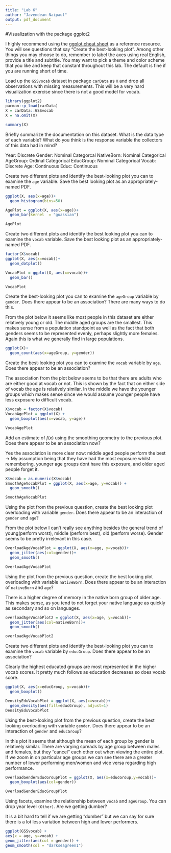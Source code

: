 ---
title: "Lab 6"
author: "Javendean Naipaul"
output: pdf_document
---

#Visualization with the package ggplot2

I highly recommend using the [ggplot cheat sheet](https://rstudio.com/wp-content/uploads/2015/03/ggplot2-cheatsheet.pdf) as a reference resource. You will see questions that say "Create the best-looking plot". Among other things you may choose to do, remember to label the axes using real English, provide a title and subtitle. You may want to pick a theme and color scheme that you like and keep that constant throughout this lab. The default is fine if you are running short of time.

Load up the `GSSvocab` dataset in package `carData` as `X` and drop all observations with missing measurements. This will be a very hard visualization exercise since there is not a good model for vocab.

```{r}
library(ggplot2)
pacman::p_load(carData)
X = carData::GSSvocab
X = na.omit(X)

summary(X)
```

Briefly summarize the documentation on this dataset. What is the data type of each variable? What do you think is the response variable the collectors of this data had in mind?

Year: Discrete 
Gender: Nominal Categorcal 
NativeBorn: Nominal Categorical 
AgeGroup: Ordinal Categorical
EducGroup: Nominal Categorical
Vocab: Discrete 
Age: Continuous 
Educ: Continuous

Create two different plots and identify the best-looking plot you can to examine the `age` variable. Save the best looking plot as an appropriately-named PDF.

```{r}
ggplot(X, aes(x=age))+
  geom_histogram(bins=50)

AgePlot = ggplot(X, aes(x=age))+
  geom_bar(kernel  = "guassian")

AgePlot
```

Create two different plots and identify the best looking plot you can to examine the `vocab` variable. Save the best looking plot as an appropriately-named PDF.

```{r}
factor(X$vocab)
ggplot(X, aes(x=vocab))+
  geom_dotplot()

VocabPlot = ggplot(X, aes(x=vocab))+
  geom_bar()

VocabPlot
```

Create the best-looking plot you can to examine the `ageGroup` variable by `gender`. Does there appear to be an association? There are many ways to do this.

From the plot below it seems like most people in this dataset are either relatively young or old. The middle aged groups are the smallest. This makes sense from a population standpoint as well as the fact that both genders seems to be represented evenly, perhaps slightly more females. Again this is what we generally find in large populations.

```{r}
ggplot(X)+
  geom_count(aes(x=ageGroup, y=gender))
```

Create the best-looking plot you can to examine the `vocab` variable by `age`. Does there appear to be an association?

The association from the plot below seems to be that there are adults who are either good at vocab or not. This is shown by the fact that on either side of vocab the age is relatively similar. In the middle we have the younger groups which makes sense since we would assume younger people have less exposure to difficult vocab.

```{r}
X$vocab = factor(X$vocab)
VocabAgePlot = ggplot(X) +
  geom_boxplot(aes(x=vocab, y=age))

VocabAgePlot
```

Add an estimate of $f(x)$ using the smoothing geometry to the previous plot. Does there appear to be an association now?

Yes the association is more clear now: middle aged people perform the best -> My assumption being that they have had the most exposure whilst remembering, younger age groups dont have this exposure, and older aged people forget it.

```{r}
X$vocab = as.numeric(X$vocab)
SmoothAgeVocabPlot = ggplot(X, aes(x=age, y=vocab)) +
  geom_smooth()

SmoothAgeVocabPlot
```

Using the plot from the previous question, create the best looking plot overloading with variable `gender`. Does there appear to be an interaction of `gender` and `age`?

From the plot below I can't really see anything besides the general trend of young(perform worst), middle (perform best), old (perform worse). Gender seems to be pretty irrelevant in this case.

```{r}
OverloadAgeVocabPlot = ggplot(X, aes(x=age, y=vocab))+
  geom_jitter(aes(col=gender))+
  geom_smooth()

OverloadAgeVocabPlot
```


Using the plot from the previous question, create the best looking plot overloading with variable `nativeBorn`. Does there appear to be an interaction of `nativeBorn` and `age`?

There is a higher degree of memory in the native born group of older age. This makes sense, as you tend to not forget your native language as quickly as secondary and so on languages.

```{r}
overloadAgeVocabPlot2 = ggplot(X, aes(x=age, y=vocab))+
  geom_jitter(aes(col=nativeBorn))+
  geom_smooth()

overloadAgeVocabPlot2
```

Create two different plots and identify the best-looking plot you can to examine the `vocab` variable by `educGroup`. Does there appear to be an association?

Clearly the highest educated groups are most represented in the higher vocab scores. It pretty much follows as education decreases so does vocab score.

```{r}
ggplot(X, aes(x=educGroup, y=vocab))+
  geom_boxplot()

DensityEduVocabPlot = ggplot(X, aes(x=vocab))+
  geom_density(aes(fill=educGroup), adjust=1)
DensityEduVocabPlot
```

Using the best-looking plot from the previous question, create the best looking overloading with variable `gender`. Does there appear to be an interaction of `gender` and `educGroup`?

In this plot it seems that although the mean of each group by gender is relatively similar. There are varying spreads by age group between males and females, but they "cancel" each other out when viewing the entire plot. If we zoom in on particular age groups we can see there are a greater number of lower performing men/women and vice versa regarding high performance.

```{r}
OverloadGenderEducGroupPlot = ggplot(X, aes(x=educGroup,y=vocab))+
  geom_boxplot(aes(col=gender))

OverloadGenderEducGroupPlot
```

Using facets, examine the relationship between `vocab` and `ageGroup`. You can drop year level `(Other)`. Are we getting dumber?

It is a bit hard to tell if we are getting "dumber" but we can say for sure there is a lot less variation between high and lower performers.

```{r}
ggplot(GSSvocab) +
aes(x = age, y=vocab) +
geom_jitter(aes(col = gender)) +
geom_smooth(col = "darkseagreen1")
```
